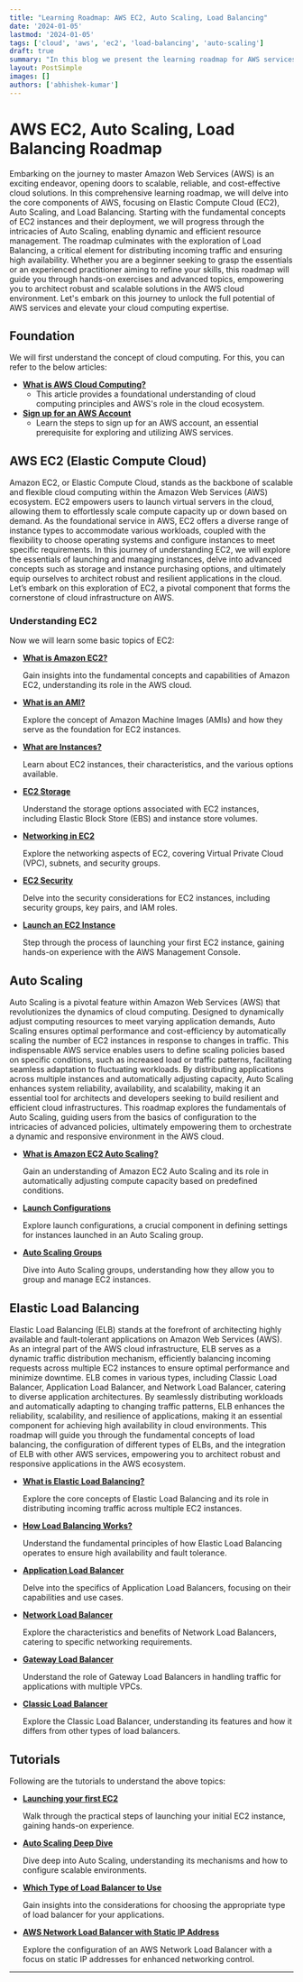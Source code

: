 ```yaml
---
title: "Learning Roadmap: AWS EC2, Auto Scaling, Load Balancing"
date: '2024-01-05'
lastmod: '2024-01-05'
tags: ['cloud', 'aws', 'ec2', 'load-balancing', 'auto-scaling']
draft: true
summary: "In this blog we present the learning roadmap for AWS services - EC2, Auto Scaling & Load Balancing"
layout: PostSimple
images: []
authors: ['abhishek-kumar']
---
```


# AWS EC2, Auto Scaling, Load Balancing Roadmap

Embarking on the journey to master Amazon Web Services (AWS) is an exciting endeavor, opening doors to scalable, reliable, and cost-effective cloud solutions. In this comprehensive learning roadmap, we will delve into the core components of AWS, focusing on Elastic Compute Cloud (EC2), Auto Scaling, and Load Balancing. Starting with the fundamental concepts of EC2 instances and their deployment, we will progress through the intricacies of Auto Scaling, enabling dynamic and efficient resource management. The roadmap culminates with the exploration of Load Balancing, a critical element for distributing incoming traffic and ensuring high availability. Whether you are a beginner seeking to grasp the essentials or an experienced practitioner aiming to refine your skills, this roadmap will guide you through hands-on exercises and advanced topics, empowering you to architect robust and scalable solutions in the AWS cloud environment. Let's embark on this journey to unlock the full potential of AWS services and elevate your cloud computing expertise.

## Foundation

We will first understand the concept of cloud computing. For this, you can refer to the below articles:

- **[What is AWS Cloud Computing?](https://docs.aws.amazon.com/whitepapers/latest/aws-overview/what-is-cloud-computing.html)**
    - This article provides a foundational understanding of cloud computing principles and AWS's role in the cloud ecosystem.
- **[Sign up for an AWS Account](https://docs.aws.amazon.com/AWSEC2/latest/UserGuide/get-set-up-for-amazon-ec2.html#sign-up-for-aws)**
    - Learn the steps to sign up for an AWS account, an essential prerequisite for exploring and utilizing AWS services.

## AWS EC2 (Elastic Compute Cloud)

Amazon EC2, or Elastic Compute Cloud, stands as the backbone of scalable and flexible cloud computing within the Amazon Web Services (AWS) ecosystem. EC2 empowers users to launch virtual servers in the cloud, allowing them to effortlessly scale compute capacity up or down based on demand. As the foundational service in AWS, EC2 offers a diverse range of instance types to accommodate various workloads, coupled with the flexibility to choose operating systems and configure instances to meet specific requirements. In this journey of understanding EC2, we will explore the essentials of launching and managing instances, delve into advanced concepts such as storage and instance purchasing options, and ultimately equip ourselves to architect robust and resilient applications in the cloud. Let’s embark on this exploration of EC2, a pivotal component that forms the cornerstone of cloud infrastructure on AWS.

### Understanding EC2

Now we will learn some basic topics of EC2:

- **[What is Amazon EC2?](https://docs.aws.amazon.com/AWSEC2/latest/UserGuide/concepts.html)**
    
    Gain insights into the fundamental concepts and capabilities of Amazon EC2, understanding its role in the AWS cloud.
    
- **[What is an AMI?](https://docs.aws.amazon.com/AWSEC2/latest/UserGuide/AMIs.html)**
    
    Explore the concept of Amazon Machine Images (AMIs) and how they serve as the foundation for EC2 instances.
    
- **[What are Instances?](https://docs.aws.amazon.com/AWSEC2/latest/UserGuide/Instances.html)**
    
    Learn about EC2 instances, their characteristics, and the various options available.
    
- **[EC2 Storage](https://docs.aws.amazon.com/AWSEC2/latest/UserGuide/Storage.html)**
    
    Understand the storage options associated with EC2 instances, including Elastic Block Store (EBS) and instance store volumes.
    
- **[Networking in EC2](https://docs.aws.amazon.com/AWSEC2/latest/UserGuide/ec2-networking.html)**
    
    Explore the networking aspects of EC2, covering Virtual Private Cloud (VPC), subnets, and security groups.
    
- **[EC2 Security](https://docs.aws.amazon.com/AWSEC2/latest/UserGuide/ec2-security.html)**
    
    Delve into the security considerations for EC2 instances, including security groups, key pairs, and IAM roles.
    
- **[Launch an EC2 Instance](https://docs.aws.amazon.com/AWSEC2/latest/UserGuide/EC2_GetStarted.html)**
    
    Step through the process of launching your first EC2 instance, gaining hands-on experience with the AWS Management Console.
    

## Auto Scaling

Auto Scaling is a pivotal feature within Amazon Web Services (AWS) that revolutionizes the dynamics of cloud computing. Designed to dynamically adjust computing resources to meet varying application demands, Auto Scaling ensures optimal performance and cost-efficiency by automatically scaling the number of EC2 instances in response to changes in traffic. This indispensable AWS service enables users to define scaling policies based on specific conditions, such as increased load or traffic patterns, facilitating seamless adaptation to fluctuating workloads. By distributing applications across multiple instances and automatically adjusting capacity, Auto Scaling enhances system reliability, availability, and scalability, making it an essential tool for architects and developers seeking to build resilient and efficient cloud infrastructures. This roadmap explores the fundamentals of Auto Scaling, guiding users from the basics of configuration to the intricacies of advanced policies, ultimately empowering them to orchestrate a dynamic and responsive environment in the AWS cloud.

- **[What is Amazon EC2 Auto Scaling?](https://docs.aws.amazon.com/autoscaling/ec2/userguide/what-is-amazon-ec2-auto-scaling.html)**
    
    Gain an understanding of Amazon EC2 Auto Scaling and its role in automatically adjusting compute capacity based on predefined conditions.
    
- **[Launch Configurations](https://docs.aws.amazon.com/autoscaling/ec2/userguide/launch-configurations.html)**
    
    Explore launch configurations, a crucial component in defining settings for instances launched in an Auto Scaling group.
    
- **[Auto Scaling Groups](https://docs.aws.amazon.com/autoscaling/ec2/userguide/auto-scaling-groups.html)**
    
    Dive into Auto Scaling groups, understanding how they allow you to group and manage EC2 instances.
    

## Elastic Load Balancing

Elastic Load Balancing (ELB) stands at the forefront of architecting highly available and fault-tolerant applications on Amazon Web Services (AWS). As an integral part of the AWS cloud infrastructure, ELB serves as a dynamic traffic distribution mechanism, efficiently balancing incoming requests across multiple EC2 instances to ensure optimal performance and minimize downtime. ELB comes in various types, including Classic Load Balancer, Application Load Balancer, and Network Load Balancer, catering to diverse application architectures. By seamlessly distributing workloads and automatically adapting to changing traffic patterns, ELB enhances the reliability, scalability, and resilience of applications, making it an essential component for achieving high availability in cloud environments. This roadmap will guide you through the fundamental concepts of load balancing, the configuration of different types of ELBs, and the integration of ELB with other AWS services, empowering you to architect robust and responsive applications in the AWS ecosystem.

- **[What is Elastic Load Balancing?](https://docs.aws.amazon.com/elasticloadbalancing/latest/userguide/what-is-load-balancing.html)**
    
    Explore the core concepts of Elastic Load Balancing and its role in distributing incoming traffic across multiple EC2 instances.
    
- **[How Load Balancing Works?](https://docs.aws.amazon.com/elasticloadbalancing/latest/userguide/how-elastic-load-balancing-works.html)**
    
    Understand the fundamental principles of how Elastic Load Balancing operates to ensure high availability and fault tolerance.
    
- **[Application Load Balancer](https://docs.aws.amazon.com/elasticloadbalancing/latest/userguide/how-elastic-load-balancing-works.html)**
    
    Delve into the specifics of Application Load Balancers, focusing on their capabilities and use cases.
    
- **[Network Load Balancer](https://docs.aws.amazon.com/elasticloadbalancing/latest/network/introduction.html)**
    
    Explore the characteristics and benefits of Network Load Balancers, catering to specific networking requirements.
    
- **[Gateway Load Balancer](https://docs.aws.amazon.com/elasticloadbalancing/latest/gateway/)**
    
    Understand the role of Gateway Load Balancers in handling traffic for applications with multiple VPCs.
    
- **[Classic Load Balancer](https://docs.aws.amazon.com/elasticloadbalancing/latest/classic/)**
    
    Explore the Classic Load Balancer, understanding its features and how it differs from other types of load balancers.
    

## Tutorials

Following are the tutorials to understand the above topics:

- **[Launching your first EC2](https://www.youtube.com/watch?v=8bIW7qlldLg)**
    
    Walk through the practical steps of launching your initial EC2 instance, gaining hands-on experience.
    
- **[Auto Scaling Deep Dive](https://www.youtube.com/watch?v=xQeGrgQJJDc)**
    
    Dive deep into Auto Scaling, understanding its mechanisms and how to configure scalable environments.
    
- **[Which Type of Load Balancer to Use](https://www.youtube.com/watch?v=VFwLffElIgc)**
    
    Gain insights into the considerations for choosing the appropriate type of load balancer for your applications.
    
- **[AWS Network Load Balancer with Static IP Address](https://www.youtube.com/watch?v=cxRC1JJCLJo)**
    
    Explore the configuration of an AWS Network Load Balancer with a focus on static IP addresses for enhanced networking control.
    

---